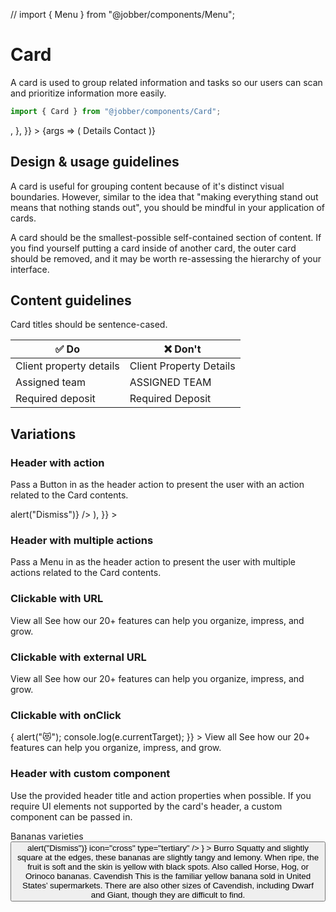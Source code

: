 // import { Menu } from "@jobber/components/Menu";

# Card

<Meta title="Components/Card" component={Card} />

A card is used to group related information and tasks so our users can scan and
prioritize information more easily.

```ts
import { Card } from "@jobber/components/Card";
```

<Canvas>
  <Story
    name="Card"
    args={{
      header: {
        title: "Company settings",
        action: <Button label="Add New Setting" />,
      },
    }}
  >
    {args => (
      <Card {...args}>
        <Content>
          <Heading level={4}>Details</Heading>
          <InputGroup>
            <InputText
              defaultValue="Quest Provider"
              placeholder="Company name"
            />
            <InputText placeholder="Years in business" />
          </InputGroup>
          <Heading level={4}>Contact</Heading>
          <InputGroup>
            <InputText
              prefix={{
                icon: "phone",
              }}
              placeholder="Phone number"
            />
            <InputText
              prefix={{
                icon: "presentation",
              }}
              placeholder="Website"
            />
            <InputText
              prefix={{
                icon: "email",
              }}
              placeholder="Email"
            />
          </InputGroup>
        </Content>
      </Card>
    )}
  </Story>
</Canvas>

<ArgsTable of={Card} story="Card" />

## Design & usage guidelines

A card is useful for grouping content because of it's distinct visual
boundaries. However, similar to the idea that "making everything stand out means
that nothing stands out", you should be mindful in your application of cards.

A card should be the smallest-possible self-contained section of content. If you
find yourself putting a card inside of another card, the outer card should be
removed, and it may be worth re-assessing the hierarchy of your interface.

## Content guidelines

Card titles should be sentence-cased.

| ✅ Do                   | ❌ Don't                |
| ----------------------- | ----------------------- |
| Client property details | Client Property Details |
| Assigned team           | ASSIGNED TEAM           |
| Required deposit        | Required Deposit        |

## Variations

### Header with action

Pass a Button in as the header action to present the user with an action related
to the Card contents.

<Canvas>
  <Card
    header={{
      title: "Services",
      action: (
        <Button label="Add New Service" onClick={() => alert("Dismiss")} />
      ),
    }}
  >
    <List
      items={[
        {
          id: 1,
          title: "Home Cleaning - 2 Bed 2 Bath",
          content: "Basic clean for 2 bedrooms 2 bathrooms",
          value: "$250.00",
        },
        {
          id: 2,
          title: "Kitchen Cleaning",
          content: "Basic clean for 1 kitchen - includes stove and fridge",
          value: "$175.00",
        },
        {
          id: 3,
          title: "Baseboard Cleaning",
          content:
            "Ensure that baseboards are cleaned in addition to walls and floors",
          value: "$25.00",
        },
      ]}
    />
  </Card>
</Canvas>

### Header with multiple actions

Pass a Menu in as the header action to present the user with multiple actions
related to the Card contents.

<!--
<Canvas>
  <Card
    header={{
      action:
        <Menu
          items={[
            actions: [
              {
                label: "Edit categories",
                onClick: {() => alert("Edit")},
              },
              {
                label: "New category",
                onClick: {() => alert("New")},
              },
              {
                label: "Export list",
                onClick: {() => alert("Export")},
              }
            ]
          ]}
        />
      ,
      title: "Services",
    }}
  >
    <List
      items={[
        {
          id: 1,
          title: "Home Cleaning - 2 Bed 2 Bath",
          content: "Basic clean for 2 bedrooms 2 bathrooms",
          value: "$250.00",
        },
        {
          id: 2,
          title: "Kitchen Cleaning",
          content: "Basic clean for 1 kitchen - includes stove and fridge",
          value: "$175.00",
        },
        {
          id: 3,
          title: "Baseboard Cleaning",
          content:
            "Ensure that baseboards are cleaned in addition to walls and floors",
          value: "$25.00",
        },
      ]}
    />
  </Card>
</Canvas>
-->

### Clickable with URL

<Canvas>
  <Card url="#">
    <Content>
      <Heading level={4}>View all</Heading>
      <Text>
        See how our 20+ features can help you organize, impress, and grow.
      </Text>
    </Content>
  </Card>
</Canvas>

### Clickable with external URL

<Canvas>
  <Card url="https://atlantis.getjobber.com/" external={true}>
    <Content>
      <Heading level={4}>View all</Heading>
      <Text>
        See how our 20+ features can help you organize, impress, and grow.
      </Text>
    </Content>
  </Card>
</Canvas>

### Clickable with onClick

<Canvas>
  <Card
    onClick={e => {
      alert("😻");
      console.log(e.currentTarget);
    }}
  >
    <Content>
      <Heading level={4}>View all</Heading>
      <Text>
        See how our 20+ features can help you organize, impress, and grow.
      </Text>
    </Content>
  </Card>
</Canvas>

### Header with custom component

Use the provided header title and action properties when possible. If you
require UI elements not supported by the card's header, a custom component can
be passed in.

<Canvas>
  <Card
    header={
      <div
        style={{
          display: "flex",
          justifyContent: "space-between",
          padding: "var(--card--base-padding)",
          gap: "var(--space-base)",
          alignItems: "flex-start",
        }}
      >
        <Heading level={4}>Bananas varieties</Heading>
        <Button onClick={() => alert("Dismiss")} icon="cross" type="tertiary" />
      </div>
    }
  >
    <Content>
      <Heading level={4}>Burro</Heading>
      <Text>
        Squatty and slightly square at the edges, these bananas are slightly
        tangy and lemony. When ripe, the fruit is soft and the skin is yellow
        with black spots. Also called Horse, Hog, or Orinoco bananas.
      </Text>
      <Heading level={4}>Cavendish</Heading>
      <Text>
        This is the familiar yellow banana sold in United States’ supermarkets.
        There are also other sizes of Cavendish, including Dwarf and Giant,
        though they are difficult to find.
      </Text>
    </Content>
  </Card>
</Canvas>

